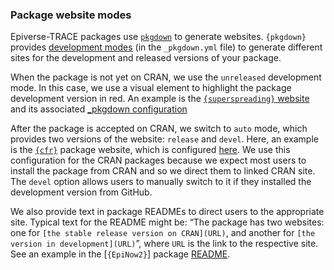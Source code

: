 ### Package website modes

Epiverse-TRACE packages use [`pkgdown`](https://pkgdown.r-lib.org/) to generate websites. `{pkgdown}` provides [development modes](https://pkgdown.r-lib.org/reference/build_site.html#development-mode) (in the `_pkgdown.yml` file) to generate different sites for the development and released versions of your package.

When the package is not yet on CRAN, we use the `unreleased` development mode. In this case, we use a visual element to highlight the package development version in red. An example is the [`{superspreading}` website](https://epiverse-trace.github.io/superspreading/) and its associated [_pkgdown configuration](https://github.com/epiverse-trace/superspreading/blob/main/_pkgdown.yml#L12-L13)

After the package is accepted on CRAN, we switch to `auto` mode, which provides two versions of the website: `release` and `devel`. Here, an example is the [`{cfr}`](https://epiverse-trace.github.io/cfr/) package website, which is configured [here](https://github.com/epiverse-trace/cfr/blob/main/_pkgdown.yml#L5-L6). We use this configuration for the CRAN packages because we expect most users to install the package from CRAN and so we direct them to linked CRAN site. The `devel` option allows users to manually switch to it if they installed the development version from GitHub.

We also provide text in package READMEs to direct users to the appropriate site. Typical text for the README might be: "The package has two websites: one for `[the stable release version on CRAN](URL)`, and another for `[the version in development](URL)`", where `URL` is the link to the respective site. See an example in the [`{EpiNow2}`] package [README](https://github.com/epiforecasts/EpiNow2/blob/main/README.Rmd#L125-L127).